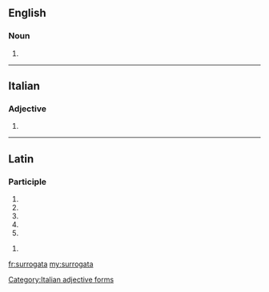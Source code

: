 ==English==

===Noun===
{{head|en|plural}}

# {{plural of|surrogatum|lang=en|nocat=1}}

----

==Italian==

===Adjective===
{{head|it}} {{f}}

# {{feminine of|surrogato|lang=it}}
[[Category:Italian adjective forms]]

----

==Latin==

===Participle===
{{la-part-form|surrogāta}}

# {{inflection of|surrogātus||nom|f|s|lang=la}}
# {{inflection of|surrogātus||nom|n|p|lang=la}}
# {{inflection of|surrogātus||acc|n|p|lang=la}}
# {{inflection of|surrogātus||voc|f|s|lang=la}}
# {{inflection of|surrogātus||voc|n|p|lang=la}}

{{la-part-form|surrogātā}}

# {{inflection of|surrogātus||abl|f|s|lang=la}}

[[fr:surrogata]]
[[my:surrogata]]